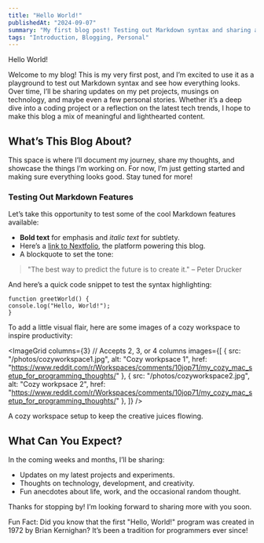 ```yaml
---
title: "Hello World!"
publishedAt: "2024-09-07"
summary: "My first blog post! Testing out Markdown syntax and sharing a little about what’s to come."
tags: "Introduction, Blogging, Personal"
---
```


Hello World!

Welcome to my blog! This is my very first post, and I’m excited to use it as a playground to test out Markdown syntax and see how everything looks. Over time, I’ll be sharing updates on my pet projects, musings on technology, and maybe even a few personal stories. Whether it’s a deep dive into a coding project or a reflection on the latest tech trends, I hope to make this blog a mix of meaningful and lighthearted content.

## What’s This Blog About?

This space is where I’ll document my journey, share my thoughts, and showcase the things I’m working on. For now, I’m just getting started and making sure everything looks good. Stay tuned for more!

### Testing Out Markdown Features

Let’s take this opportunity to test some of the cool Markdown features available:

- **Bold text** for emphasis and *italic text* for subtlety.
- Here’s a [link to Nextfolio](https://nextfolio.site), the platform powering this blog.
- A blockquote to set the tone:

> "The best way to predict the future is to create it." – Peter Drucker

And here’s a quick code snippet to test the syntax highlighting:

```
function greetWorld() {
console.log("Hello, World!");
}
```

To add a little visual flair, here are some images of a cozy workspace to inspire productivity:

<ImageGrid
  columns={3} // Accepts 2, 3, or 4 columns
  images={[
    { src: "/photos/cozyworkspace1.jpg", alt: "Cozy workpsace 1", href: "https://www.reddit.com/r/Workspaces/comments/10jop71/my_cozy_mac_setup_for_programming_thoughts/" },
    { src: "/photos/cozyworkspace2.jpg", alt: "Cozy workpsace 2", href: "https://www.reddit.com/r/Workspaces/comments/10jop71/my_cozy_mac_setup_for_programming_thoughts/" },
  ]}
/>

<Caption>
  A cozy workspace setup to keep the creative juices flowing.
</Caption>

## What Can You Expect?

In the coming weeks and months, I’ll be sharing:
- Updates on my latest projects and experiments.
- Thoughts on technology, development, and creativity.
- Fun anecdotes about life, work, and the occasional random thought.

Thanks for stopping by! I’m looking forward to sharing more with you soon.

<Callout emoji="🚀">
  Fun Fact: Did you know that the first "Hello, World!" program was created in 1972 by Brian Kernighan? It’s been a tradition for programmers ever since!
</Callout>
